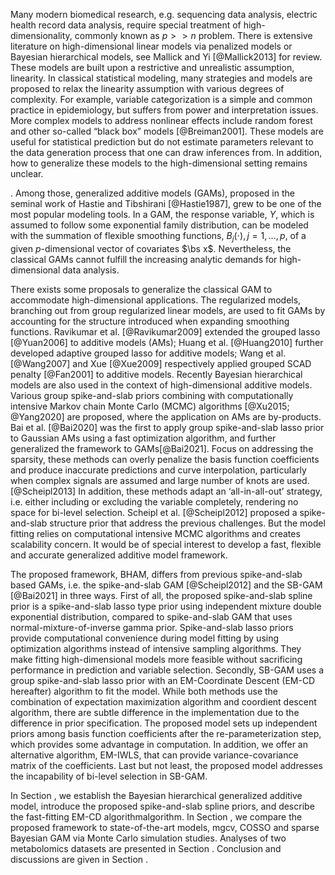 \section{Introduction}
\label{sec:intro}

Many modern biomedical research, e.g. sequencing data analysis, electric health record data analysis, require special treatment of high-dimensionality, commonly known as $p >> n$ problem. There is extensive literature on high-dimensional linear models via penalized models or Bayesian hierarchical models, see Mallick and Yi [@Mallick2013] for review. These models are built upon a restrictive and unrealistic assumption, linearity. In classical statistical modeling, many strategies and models are proposed to relax the linearity assumption with various degrees of complexity. For example, variable categorization is a simple and common practice in epidemiology, but suffers from power and interpretation issues. More complex models to address nonlinear effects include random forest and other so-called "black box" models [@Breiman2001]. These models are useful for statistical prediction but do not estimate parameters relevant to the data generation process that one can draw inferences from. In addition, how to generalize these \bg{"black box"} models to the high-dimensional setting remains unclear.

\bg{For their easy interpretation and flexibility, nonparametric regression models serve as great alternatives to the "black-box" models in the context of prediction and variable selection}. Among those, generalized additive models (GAMs), proposed in the seminal work of Hastie and Tibshirani [@Hastie1987], grew to be one of the most popular modeling tools. In a GAM, the response variable, $Y$, which is assumed to follow some exponential family distribution, can be modeled with the summation of flexible smoothing functions, $B_j(\cdot), j = 1, \dots, p$, of a given $p$-dimensional vector of covariates $\bs x$. Nevertheless, the classical GAMs cannot fulfill the increasing analytic demands for high-dimensional data analysis.

There exists some proposals to generalize the classical GAM to accommodate high-dimensional applications. The regularized models, branching out from group regularized linear models, are used to fit GAMs by accounting for the structure introduced when expanding smoothing functions. Ravikumar et al. [@Ravikumar2009] extended the grouped lasso [@Yuan2006] to additive models (AMs); Huang et al. [@Huang2010] further developed adaptive grouped lasso for additive models; Wang et al. [@Wang2007] and Xue [@Xue2009] respectively applied grouped SCAD penalty [@Fan2001] to additive models. Recently Bayesian hierarchical models are also used in the context of high-dimensional additive models.\bg{[TODO: limit the scope, "particuaraly with spike-and-slab literatures."]} Various group spike-and-slab priors combining with computationally intensive Markov chain Monte Carlo (MCMC) algorithms [@Xu2015; @Yang2020] are proposed, where the application on AMs are by-products.\bg{[TODO: adjust citation position for clarity.]} Bai et al. [@Bai2020] was the first to apply group spike-and-slab lasso prior to Gaussian AMs using a fast optimization algorithm, and further generalized the framework to GAMs[@Bai2021]. Focus on addressing the sparsity, these methods can overly penalize the basis function coefficients and produce inaccurate predictions and curve interpolation, particularly when complex signals are assumed and large number of knots are used. [@Scheipl2013] In addition, these methods adapt an 'all-in-all-out' strategy, i.e. either including or excluding the variable completely, rendering no space for bi-level selection. Scheipl et al. [@Scheipl2012] proposed a spike-and-slab structure prior that address the previous challenges. But the model fitting relies on computational intensive MCMC algorithms and creates scalability concern. It would be of special interest to develop a fast, flexible and accurate generalized additive model framework. 


\bg{To address these challenges, we propose a novel Bayesian hierarchical generalized additive model (BHAM) for high dimensional data analysis. [TODO: add a sentences on the contribution. Focuse on prediction of high-dimensional data, and possibly mentioning of vairbale selection.] Specifically, we incorporate smoothing penalties, derived from the smoothing spline literature [TODO: add Woods citation], via re-parameterization [of the smoothing function] to avoid overly shrinking basis function coefficients. Smoothing penalties were also previously used in the spike-and-slab GAM [@Scheipl2012] and the sparsity-smoothness penalty [@Meier2009].  We then impose a new two-part spike-and-slab spline prior on the smoothing functions for bi-level selection such that the linear and nonlinear spaces of smoothing functions can be selected separately.
In addition, a scalable optimization-based algorithms, EM-Coordinate Descent (EM-CD) algorithm are developed. While the primary focus of this model is improvement in prediction, the proposed model also provides utility in fucntional selection. Particuaraly, the porposed prior setup encourages a bib-level selection/flexible solution, rendering one of three possibilities for each predictor: no effect, only linear effect, or linear and nonlinear effects, as the re-parameterization allows the separation of the linear space of a smoothing function from the nonlinear space. The proposed model is implemented in an publicly available R package \texttt{BHAM} via [https://github.com/boyiguo1/BHAM](https://github.com/boyiguo1/BHAM), making translational science more accessible.}

The proposed framework, BHAM, differs from previous spike-and-slab based GAMs, i.e. the spike-and-slab GAM [@Scheipl2012] and the SB-GAM [@Bai2021] in three ways. First of all, the proposed spike-and-slab spline prior is a spike-and-slab lasso type prior using independent mixture double exponential distribution, compared to spike-and-slab GAM that uses normal-mixture-of-inverse gamma prior. Spike-and-slab lasso priors provide computational convenience during model fitting by using optimization algorithms instead of intensive sampling algorithms. They make fitting high-dimensional models more feasible without sacrificing performance in prediction and variable selection. Secondly, SB-GAM uses a group spike-and-slab lasso prior with an EM-Coordinate Descent (EM-CD hereafter) algorithm to fit the model. While both methods use the combination of expectation maximization algorithm and coordient descent algorithm, there are subtle difference in the implementation due to the difference in prior specification. The proposed model sets up independent priors among basis function coefficients after the re-parameterization step, which provides some advantage in computation. In addition, we offer an alternative algorithm, EM-IWLS, that can provide variance-covariance matrix of the coefficients. Last but not least, the proposed model addresses the incapability of bi-level selection in SB-GAM.

In Section \ref{sec:BHAM}, we establish the Bayesian hierarchical generalized additive model, introduce the proposed spike-and-slab spline priors, and describe the fast-fitting EM-CD algorithmalgorithm. In Section \ref{sec:sim}, we compare the proposed framework to state-of-the-art models, mgcv, COSSO and sparse Bayesian GAM \bg{[TODO: add other models]} via Monte Carlo simulation studies. Analyses of two metabolomics datasets are presented in Section \ref{sec:real_data}. Conclusion and discussions are given in Section \ref{sec:concl}.







